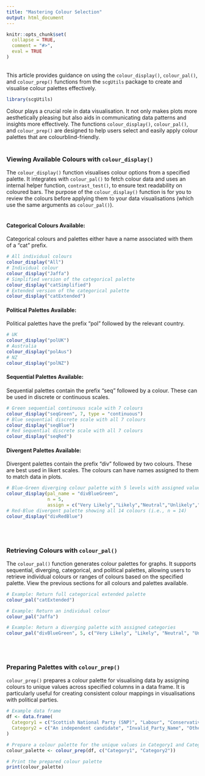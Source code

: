 ```yaml
---
title: "Mastering Colour Selection"
output: html_document
---
```

```{=html}
<style>
  .content p {
    margin-top: 30px !important;
  }

  details {
    margin-bottom: 40px;
  }
</style>
```
```r
knitr::opts_chunk$set(
  collapse = TRUE,
  comment = "#>",
  eval = TRUE
)
```
<br>
This article provides guidance on using the `colour_display()`, `colour_pal()`, and `colour_prep()` functions from the `scgUtils` package to create and visualise colour palettes effectively.
<br>

```r
library(scgUtils)
```

Colour plays a crucial role in data visualisation. It not only makes plots more aesthetically pleasing but also aids in communicating data patterns and insights more effectively. The functions `colour_display()`, `colour_pal()`, and `colour_prep()` are designed to help users select and easily apply colour palettes that are colourblind-friendly.
<br>
<br>

### Viewing Available Colours with `colour_display()`

The `colour_display()` function visualises colour options from a specified palette. It integrates with `colour_pal()` to fetch colour data and uses an internal helper function, `contrast_test()`, to ensure text readability on coloured bars. The purpose of the `colour_display()` function is for you to review the colours before applying them to your data visualisations (which use the same arguments as `colour_pal()`).
<br>
<br>

#### **Categorical Colours Available:**
Categorical colours and palettes either have a name associated with them of a "cat" prefix.
```r
# All individual colours
colour_display("All")
# Individual colour
colour_display("Jaffa")
# Simplified version of the categorical palette
colour_display("catSimplified")
# Extended version of the categorical palette
colour_display("catExtended")
```

#### **Political Palettes Available:**
Political palettes have the prefix "pol" followed by the relevant country.
```r
# UK
colour_display("polUK")
# Australia
colour_display("polAus")
# NZ
colour_display("polNZ")
```

#### **Sequential Palettes Available:**
Sequential palettes contain the prefix "seq" followed by a colour. These can be used in discrete or continuous scales.
```r
# Green sequential continuous scale with 7 colours
colour_display("seqGreen", 7, type = "continuous")
# Blue sequential discrete scale with all 7 colours
colour_display("seqBlue")
# Red sequential discrete scale with all 7 colours
colour_display("seqRed")
```

#### **Divergent Palettes Available:**
Divergent palettes contain the prefix "div" followed by two colours. These are best used in likert scales. The colours can have names assigned to them to match data in plots.
```r
# Blue-Green diverging colour palette with 5 levels with assigned values
colour_display(pal_name = "divBlueGreen",
               n = 5,
               assign = c("Very Likely","Likely","Neutral","Unlikely","Very Unlikely"))
# Red-Blue divergent palette showing all 14 colours (i.e., n = 14)
colour_display("divRedBlue")
```
<br>
<br>

### Retrieving Colours with `colour_pal()`
The `colour_pal()` function generates colour palettes for graphs. It supports sequential, diverging, categorical, and political palettes, allowing users to retrieve individual colours or ranges of colours based on the specified palette. View the previous sections for all colours and palettes available.

```r
# Example: Return full categorical extended palette
colour_pal("catExtended")

# Example: Return an individual colour
colour_pal("Jaffa")

# Example: Return a diverging palette with assigned categories
colour_pal("divBlueGreen", 5, c("Very Likely", "Likely", "Neutral", "Unlikely", "Very Unlikely"))
```
<br>
<br>

### Preparing Palettes with `colour_prep()`
`colour_prep()` prepares a colour palette for visualising data by assigning colours to unique values across specified columns in a data frame. It is particularly useful for creating consistent colour mappings in visualisations with political parties.

```r
# Example data frame
df <- data.frame(
  Category1 = c("Scottish National Party (SNP)", "Labour", "Conservative", "Other"),
  Category2 = c("An independent candidate", "Invalid_Party_Name", "Other", "Conservative")
)

# Prepare a colour palette for the unique values in Category1 and Category2
colour_palette <- colour_prep(df, c("Category1", "Category2"))

# Print the prepared colour palette
print(colour_palette)
```